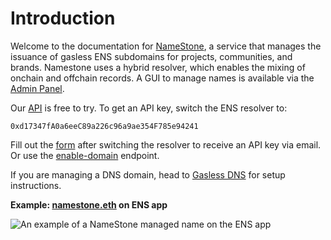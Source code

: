 # Introduction

Welcome to the documentation for [NameStone](https://namestone.xyz/), a service that manages the issuance of gasless ENS subdomains for projects, communities, and brands. Namestone uses a hybrid resolver, which enables the mixing of onchain and offchain records. A GUI to manage names is available via the [Admin Panel](https://namestone.xyz/docs/admin_panel).

Our [API](/docs/api-routes) is free to try. To get an API key, switch the ENS resolver to:

```
0xd17347fA0a6eeC89a226c96a9ae354F785e94241
```

Fill out the [form](https://namestone.xyz/try-namestone) after switching the resolver to receive an API key via email.  
Or use the [enable-domain](/docs/enable-domain) endpoint.

If you are managing a DNS domain, head to [Gasless DNS](https://namestone.xyz/docs/gasless-dns) for setup instructions.

**Example: [namestone.eth](https://app.ens.domains/namestone.eth) on ENS app**

![An example of a NameStone managed name on the ENS app](https://imagedelivery.net/UJ5oN2ajUBrk2SVxlns2Aw/6c7b7a33-9746-4232-0912-61b783bcd500/highres)
